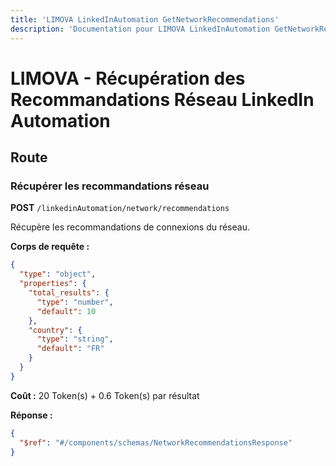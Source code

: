 ```yaml
---
title: 'LIMOVA LinkedInAutomation GetNetworkRecommendations'
description: 'Documentation pour LIMOVA LinkedInAutomation GetNetworkRecommendations'
---
```


# LIMOVA - Récupération des Recommandations Réseau LinkedIn Automation

## Route

### Récupérer les recommandations réseau
**POST** `/linkedinAutomation/network/recommendations`

Récupère les recommandations de connexions du réseau.

**Corps de requête :**
```json
{
  "type": "object",
  "properties": {
    "total_results": {
      "type": "number",
      "default": 10
    },
    "country": {
      "type": "string",
      "default": "FR"
    }
  }
}
```

**Coût :** 20 Token(s) + 0.6 Token(s) par résultat

**Réponse :**
```json
{
  "$ref": "#/components/schemas/NetworkRecommendationsResponse"
}
``` 
